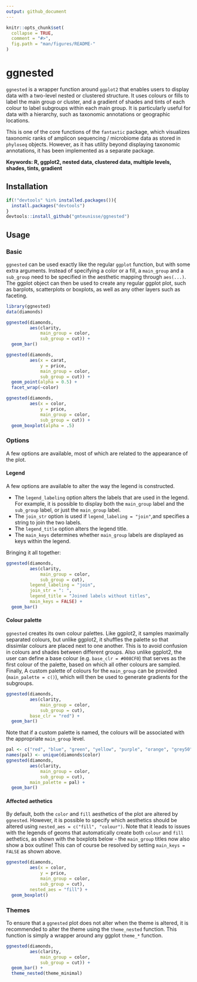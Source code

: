 ```yaml
---
output: github_document
---
```


<!-- README.md is generated from README.Rmd. Please edit that file -->

```r
knitr::opts_chunk$set(
  collapse = TRUE,
  comment = "#>",
  fig.path = "man/figures/README-"
)
```

# ggnested
`ggnested` is a wrapper function around `ggplot2` that enables users to display data 
with a two-level nested or clustered structure. It uses colours or fills to label the main group
or cluster, and a gradient of shades and tints of each colour to label subgroups within each 
main group. It is particularly useful for data with a hierarchy, such as taxonomic annotations or
geographic locations. 

This is one of the core functions of the `fantaxtic` package, which
visualizes taxonomic ranks of amplicon sequencing / microbiome data as stored in 
`phyloseq` objects. However, as it has utility beyond displaying taxonomic annotations,
it has been implemented as a separate package.

**Keywords: R, ggplot2, nested data, clustered data, multiple levels, shades, tints, gradient**

## Installation
```r
if(!"devtools" %in% installed.packages()){
  install.packages("devtools")
}
devtools::install_github("gmteunisse/ggnested")
```

## Usage
### Basic
`ggnested` can be used exactly like the regular `ggplot` function, but with some extra arguments. Instead of specifying a color or a fill, a `main_group` and a `sub_group` need to be specified in the aesthetic mapping through `aes(...)`. The ggplot object can then be used to create any regular ggplot plot, such as barplots, scatterplots or boxplots, as well as any other layers such as faceting.

```r
library(ggnested)
data(diamonds)
```

```r
ggnested(diamonds, 
         aes(clarity, 
             main_group = color, 
             sub_group = cut)) + 
  geom_bar()
``` 

```r
ggnested(diamonds, 
         aes(x = carat, 
             y = price, 
             main_group = color, 
             sub_group = cut)) + 
  geom_point(alpha = 0.5) +
  facet_wrap(~color)
```

```r
ggnested(diamonds, 
         aes(x = color,
             y = price, 
             main_group = color, 
             sub_group = cut)) + 
  geom_boxplot(alpha = .5)

```

### Options
A few options are available, most of which are related to the appearance of the plot.

#### Legend
A few options are available to alter the way the legend is constructed. 

* The `legend_labeling` option alters the labels that are used in the legend. For example, it is possible to display both the `main_group` label and the `sub_group` label, or just the `main_group` label.
* The `join_str` option is used if `legend_labeling = "join"`,and specifies a string to join the two labels.
* The `legend_title` option alters the legend title.
* The `main_keys` determines whether `main_group` labels are displayed as keys within the legend.

Bringing it all together:

```r
ggnested(diamonds, 
         aes(clarity, 
             main_group = color, 
             sub_group = cut),
         legend_labeling = "join",
         join_str = ": ",
         legend_title = "Joined labels without titles",
         main_keys = FALSE) + 
  geom_bar()

```

#### Colour palette
`ggnested` creates its own colour palettes. Like ggplot2, it samples maximally separated colours, but unlike ggplot2, it shuffles the palette so that dissimlar colours are placed next to one another. This is to avoid confusion in colours and shades between different groups. Also unlike ggplot2, the user can define a base colour (e.g. `base_clr = #008CF0`) that serves as the first colour of the palette, based on which all other colours are sampled. Finally, A custom palette of colours for the `main_group` can be provided (`main_palette = c()`), which will then be used to generate gradients for the subgroups.

```r
ggnested(diamonds, 
         aes(clarity, 
             main_group = color, 
             sub_group = cut),
         base_clr = "red") + 
  geom_bar()

```

Note that if a custom palette is named, the colours will be associated with the appropriate `main_group` level.

```r
pal <- c("red", "blue", "green", "yellow", "purple", "orange", "grey50")
names(pal) <- unique(diamonds$color)
ggnested(diamonds, 
         aes(clarity, 
             main_group = color, 
             sub_group = cut), 
         main_palette = pal) + 
  geom_bar()


```

#### Affected aethetics
By default, both the `color` and `fill` aesthetics of the plot are altered by `ggnested`. However, it is possible to specify which aesthetics should be altered using `nested_aes = c("fill", "colour")`. Note that it leads to issues with the legends of geoms that automatically create both `colour` and `fill` aethetics, as shown with the boxplots below - the `main_group` titles now also show a box outline! This can of course be resolved by setting `main_keys = FALSE` as shown above.
```r
ggnested(diamonds, 
         aes(x = color,
             y = price, 
             main_group = color, 
             sub_group = cut),
         nested_aes = "fill") + 
  geom_boxplot()

```

### Themes
To ensure that a `ggnested` plot does not alter when the theme is altered, it is recommended to alter the theme using the `theme_nested` function. This function is simply a wrapper around any ggplot `theme_*` function.

```r
ggnested(diamonds, 
         aes(clarity, 
             main_group = color, 
             sub_group = cut)) + 
  geom_bar() +
  theme_nested(theme_minimal)

```
